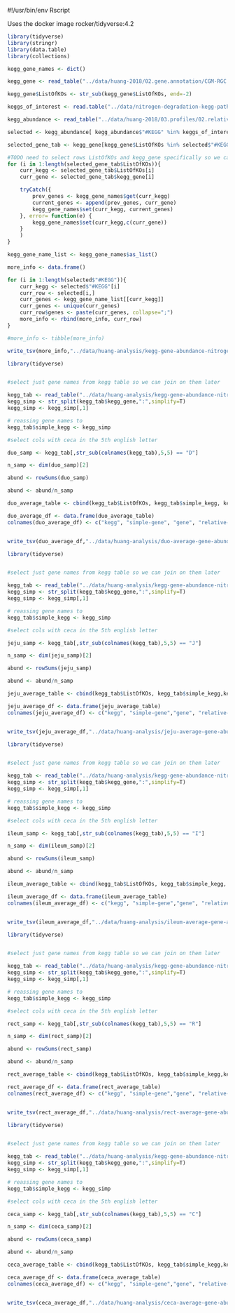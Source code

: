 #!/usr/bin/env Rscript

Uses the docker image rocker/tidyverse:4.2

```r
library(tidyverse)
library(stringr)
library(data.table)
library(collections)

kegg_gene_names <- dict()

kegg_gene <- read_table("../data/huang-2018/02.gene.annotation/CGM-RGC.KEGG.gene.stat")

kegg_gene$ListOfKOs <- str_sub(kegg_gene$ListOfKOs, end=-2)

keggs_of_interest <- read.table("../data/nitrogen-degradation-kegg-pathways.csv",sep=',',header = T)

kegg_abundance <- read_table("../data/huang-2018/03.profiles/02.relative.KEGG.abundance/CGM-RGC.gene.abundance.xls.KEGG.KO.ratio")

selected <- kegg_abundance[ kegg_abundance$"#KEGG" %in% keggs_of_interest$orthology,]

selected_gene_tab <- kegg_gene[kegg_gene$ListOfKOs %in% selected$"#KEGG", ]

#TODO need to select rows ListOfKOs and kegg_gene specifically so we can work with it
for (i in 1:length(selected_gene_tab$ListOfKOs)){
    curr_kegg <- selected_gene_tab$ListOfKOs[i]
    curr_gene <- selected_gene_tab$kegg_gene[i]

    tryCatch({
        prev_genes <- kegg_gene_names$get(curr_kegg)
        current_genes <- append(prev_genes, curr_gene)
        kegg_gene_names$set(curr_kegg, current_genes)
    }, error= function(e) {
        kegg_gene_names$set(curr_kegg,c(curr_gene))
    }
    )
}

kegg_gene_name_list <- kegg_gene_names$as_list()

more_info <- data.frame()

for (i in 1:length(selected$"#KEGG")){
    curr_kegg <- selected$"#KEGG"[i]
    curr_row <- selected[i,]
    curr_genes <- kegg_gene_name_list[[curr_kegg]]
    curr_genes <- unique(curr_genes)
    curr_row$genes <- paste(curr_genes, collapse=";")
    more_info <- rbind(more_info, curr_row)
}

#more_info <- tibble(more_info)

write_tsv(more_info,"../data/huang-analysis/kegg-gene-abundance-nitrogen-abundance.tsv")
```

```r
library(tidyverse)


#select just gene names from kegg table so we can join on them later

kegg_tab <- read_table("../data/huang-analysis/kegg-gene-abundance-nitrogen-abundance.tsv")
kegg_simp <- str_split(kegg_tab$kegg_gene,":",simplify=T)
kegg_simp <- kegg_simp[,1]

# reassing gene names to 
kegg_tab$simple_kegg <- kegg_simp

#select cols with ceca in the 5th english letter

duo_samp <- kegg_tab[,str_sub(colnames(kegg_tab),5,5) == "D"]

n_samp <- dim(duo_samp)[2]

abund <- rowSums(duo_samp)

abund <- abund/n_samp

duo_average_table <- cbind(kegg_tab$ListOfKOs, kegg_tab$simple_kegg, kegg_tab$kegg_gene,abund)

duo_average_df <- data.frame(duo_average_table)
colnames(duo_average_df) <- c("kegg", "simple-gene", "gene", "relative-abundance")


write_tsv(duo_average_df,"../data/huang-analysis/duo-average-gene-abundance.tsv")
```

```r

library(tidyverse)


#select just gene names from kegg table so we can join on them later

kegg_tab <- read_table("../data/huang-analysis/kegg-gene-abundance-nitrogen-abundance.tsv")
kegg_simp <- str_split(kegg_tab$kegg_gene,":",simplify=T)
kegg_simp <- kegg_simp[,1]

# reassing gene names to 
kegg_tab$simple_kegg <- kegg_simp

#select cols with ceca in the 5th english letter

jeju_samp <- kegg_tab[,str_sub(colnames(kegg_tab),5,5) == "J"]

n_samp <- dim(jeju_samp)[2]

abund <- rowSums(jeju_samp)

abund <- abund/n_samp

jeju_average_table <- cbind(kegg_tab$ListOfKOs, kegg_tab$simple_kegg,kegg_tab$kegg_gene,abund)

jeju_average_df <- data.frame(jeju_average_table)
colnames(jeju_average_df) <- c("kegg", "simple-gene","gene", "relative-abundance")


write_tsv(jeju_average_df,"../data/huang-analysis/jeju-average-gene-abundance.tsv")
```

```r
library(tidyverse)


#select just gene names from kegg table so we can join on them later

kegg_tab <- read_table("../data/huang-analysis/kegg-gene-abundance-nitrogen-abundance.tsv")
kegg_simp <- str_split(kegg_tab$kegg_gene,":",simplify=T)
kegg_simp <- kegg_simp[,1]

# reassing gene names to 
kegg_tab$simple_kegg <- kegg_simp

#select cols with ceca in the 5th english letter

ileum_samp <- kegg_tab[,str_sub(colnames(kegg_tab),5,5) == "I"]

n_samp <- dim(ileum_samp)[2]

abund <- rowSums(ileum_samp)

abund <- abund/n_samp

ileum_average_table <- cbind(kegg_tab$ListOfKOs, kegg_tab$simple_kegg, kegg_tab$kegg_gene,abund)

ileum_average_df <- data.frame(ileum_average_table)
colnames(ileum_average_df) <- c("kegg", "simple-gene","gene", "relative-abundance")


write_tsv(ileum_average_df,"../data/huang-analysis/ileum-average-gene-abundance.tsv")
```

```r
library(tidyverse)


#select just gene names from kegg table so we can join on them later

kegg_tab <- read_table("../data/huang-analysis/kegg-gene-abundance-nitrogen-abundance.tsv")
kegg_simp <- str_split(kegg_tab$kegg_gene,":",simplify=T)
kegg_simp <- kegg_simp[,1]

# reassing gene names to 
kegg_tab$simple_kegg <- kegg_simp

#select cols with ceca in the 5th english letter

rect_samp <- kegg_tab[,str_sub(colnames(kegg_tab),5,5) == "R"]

n_samp <- dim(rect_samp)[2]

abund <- rowSums(rect_samp)

abund <- abund/n_samp

rect_average_table <- cbind(kegg_tab$ListOfKOs, kegg_tab$simple_kegg,kegg_tab$kegg_gene,abund)

rect_average_df <- data.frame(rect_average_table)
colnames(rect_average_df) <- c("kegg", "simple-gene","gene", "relative-abundance")


write_tsv(rect_average_df,"../data/huang-analysis/rect-average-gene-abundance.tsv")
```

```r
library(tidyverse)


#select just gene names from kegg table so we can join on them later

kegg_tab <- read_table("../data/huang-analysis/kegg-gene-abundance-nitrogen-abundance.tsv")
kegg_simp <- str_split(kegg_tab$kegg_gene,":",simplify=T)
kegg_simp <- kegg_simp[,1]

# reassing gene names to 
kegg_tab$simple_kegg <- kegg_simp

#select cols with ceca in the 5th english letter

ceca_samp <- kegg_tab[,str_sub(colnames(kegg_tab),5,5) == "C"]

n_samp <- dim(ceca_samp)[2]

abund <- rowSums(ceca_samp)

abund <- abund/n_samp

ceca_average_table <- cbind(kegg_tab$ListOfKOs, kegg_tab$simple_kegg,kegg_tab$kegg_gene,abund)

ceca_average_df <- data.frame(ceca_average_table)
colnames(ceca_average_df) <- c("kegg", "simple-gene","gene", "relative-abundance")


write_tsv(ceca_average_df,"../data/huang-analysis/ceca-average-gene-abundance.tsv")
```